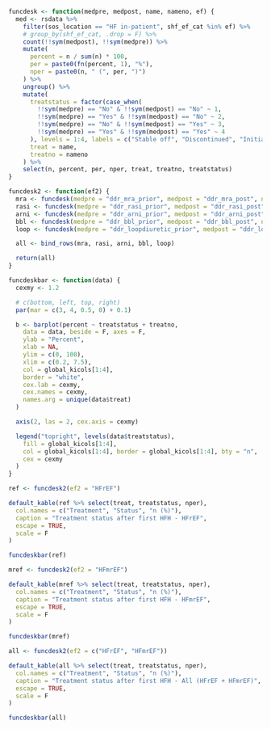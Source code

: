 ```r

funcdesk <- function(medpre, medpost, name, nameno, ef) {
  med <- rsdata %>%
    filter(sos_location == "HF in-patient", shf_ef_cat %in% ef) %>%
    # group_by(shf_ef_cat, .drop = F) %>%
    count(!!sym(medpost), !!sym(medpre)) %>%
    mutate(
      percent = n / sum(n) * 100,
      per = paste0(fn(percent, 1), "%"),
      nper = paste0(n, " (", per, ")")
    ) %>%
    ungroup() %>%
    mutate(
      treatstatus = factor(case_when(
        !!sym(medpre) == "No" & !!sym(medpost) == "No" ~ 1,
        !!sym(medpre) == "Yes" & !!sym(medpost) == "No" ~ 2,
        !!sym(medpre) == "No" & !!sym(medpost) == "Yes" ~ 3,
        !!sym(medpre) == "Yes" & !!sym(medpost) == "Yes" ~ 4
      ), levels = 1:4, labels = c("Stable off", "Discontinued", "Initiated", "Stable on")),
      treat = name,
      treatno = nameno
    ) %>%
    select(n, percent, per, nper, treat, treatno, treatstatus)
}

funcdesk2 <- function(ef2) {
  mra <- funcdesk(medpre = "ddr_mra_prior", medpost = "ddr_mra_post", name = "MRA", nameno = 1, ef = ef2)
  rasi <- funcdesk(medpre = "ddr_rasi_prior", medpost = "ddr_rasi_post", name = "RASi/ARNi", nameno = 2, ef = ef2)
  arni <- funcdesk(medpre = "ddr_arni_prior", medpost = "ddr_arni_post", name = "ARNi", nameno = 3, ef = ef2)
  bbl <- funcdesk(medpre = "ddr_bbl_prior", medpost = "ddr_bbl_post", name = "Bbl", nameno = 4, ef = ef2)
  loop <- funcdesk(medpre = "ddr_loopdiuretic_prior", medpost = "ddr_loopdiuretic_post", name = "Loop diuretics", nameno = 5, ef = ef2)

  all <- bind_rows(mra, rasi, arni, bbl, loop)

  return(all)
}

funcdeskbar <- function(data) {
  cexmy <- 1.2

  # c(bottom, left, top, right)
  par(mar = c(3, 4, 0.5, 0) + 0.1)

  b <- barplot(percent ~ treatstatus + treatno,
    data = data, beside = F, axes = F,
    ylab = "Percent",
    xlab = NA,
    ylim = c(0, 100),
    xlim = c(0.2, 7.5),
    col = global_kicols[1:4],
    border = "white",
    cex.lab = cexmy,
    cex.names = cexmy,
    names.arg = unique(data$treat)
  )

  axis(2, las = 2, cex.axis = cexmy)

  legend("topright", levels(data$treatstatus),
    fill = global_kicols[1:4],
    col = global_kicols[1:4], border = global_kicols[1:4], bty = "n",
    cex = cexmy
  )
}
```

```r
ref <- funcdesk2(ef2 = "HFrEF")

default_kable(ref %>% select(treat, treatstatus, nper),
  col.names = c("Treatment", "Status", "n (%)"),
  caption = "Treatment status after first HFH - HFrEF",
  escape = TRUE,
  scale = F
)
```

```r

funcdeskbar(ref)
```

```r
mref <- funcdesk2(ef2 = "HFmrEF")

default_kable(mref %>% select(treat, treatstatus, nper),
  col.names = c("Treatment", "Status", "n (%)"),
  caption = "Treatment status after first HFH - HFmrEF",
  escape = TRUE,
  scale = F
)
```

```r

funcdeskbar(mref)
```

```r
all <- funcdesk2(ef2 = c("HFrEF", "HFmrEF"))

default_kable(all %>% select(treat, treatstatus, nper),
  col.names = c("Treatment", "Status", "n (%)"),
  caption = "Treatment status after first HFH - All (HFrEF + HFmrEF)",
  escape = TRUE,
  scale = F
)
```

```r

funcdeskbar(all)
```
